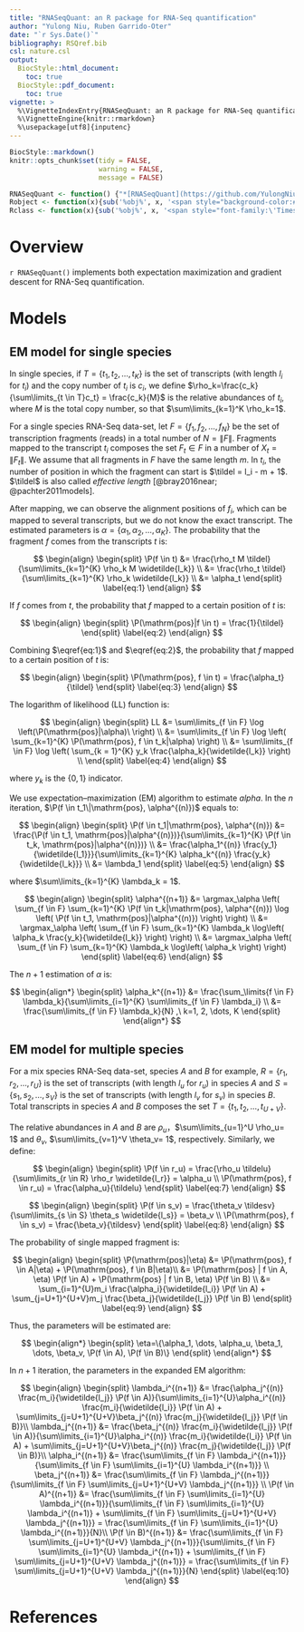 ```yaml
---
title: "RNASeqQuant: an R package for RNA-Seq quantification"
author: "Yulong Niu, Ruben Garrido-Oter"
date: "`r Sys.Date()`"
bibliography: RSQref.bib
csl: nature.csl
output:
  BiocStyle::html_document:
    toc: true
  BiocStyle::pdf_document:
    toc: true
vignette: >
  %\VignetteIndexEntry{RNASeqQuant: an R package for RNA-Seq quantification}
  %\VignetteEngine{knitr::rmarkdown}
  %\usepackage[utf8]{inputenc}
---
```


```r
BiocStyle::markdown()
knitr::opts_chunk$set(tidy = FALSE,
                      warning = FALSE,
                      message = FALSE)
```

``` r
RNASeqQuant <- function() {"*[RNASeqQuant](https://github.com/YulongNiu/RNASeqQuant)*"}
Robject <- function(x){sub('%obj%', x, '<span style="background-color:#F0F0F0;color:#404040;font-family:\'Lucida Console\', monospace">%obj%</span>')}
Rclass <- function(x){sub('%obj%', x, '<span style="font-family:\'Times New Roman\', Times, serif;font-style: italic">%obj%</span>')}
```

<script type="text/x-mathjax-config">
MathJax.Hub.Config({
TeX: { equationNumbers: { autoNumber: "AMS" } }
});
</script>

$$
\newcommand{\P}{\mathrm{P}}
$$

$$
\newcommand{\tildel}{\widetilde{l_t}}
$$

$$
\newcommand{\tildelu}{\widetilde{l_u}}
$$

$$
\newcommand{\tildesv}{\widetilde{l_v}}
$$

$$
\DeclareMathOperator*{\argmax}{arg\,max} 
$$

# Overview

`r RNASeqQuant()` implements both expectation maximization and gradient descent for RNA-Seq quantification.

# Models

## EM model for single species

In single species, if $T=\{t_1, t_2, \dots, t_K\}$ is the set of transcripts (with length $l_i$ for $t_i$) and the copy number of $t_i$ is $c_i$, we define $\rho_k=\frac{c_k}{\sum\limits_{t \in T}c_t} = \frac{c_k}{M}$ is the relative abundances of $t_i$, where $M$ is the total copy number, so that $\sum\limits_{k=1}^K \rho_k=1$.

For a single species RNA-Seq data-set, let $F=\{f_1, f_2, \dots, f_N\}$ be the set of transcription fragments (reads) in a total number of $N=\|F\|$. Fragments mapped to the transcript $t_i$ composes the set $F_t \in F$ in a number of $X_t=\|F_t\|$. We assume that all fragments in $F$ have the same length $m$. In $t_i$, the number of position in which the fragment can start is $\tildel = l_i - m + 1$. $\tildel$ is also called *effective length* [@bray2016near; @pachter2011models].

After mapping, we can observe the alignment positions of $f_i$, which can be mapped to several transcripts, but we do not know the exact transcript. The estimated parameters is $\alpha=\{\alpha_1, \alpha_2, \dots, \alpha_K\}$. The probability that the fragment $f$ comes from the transcripts $t$ is:

$$
\begin{align}
\begin{split}
\P(f \in t) &= \frac{\rho_t M \tildel}{\sum\limits_{k=1}^{K} \rho_k M \widetilde{l_k}} \\
&= \frac{\rho_t \tildel}{\sum\limits_{k=1}^{K} \rho_k \widetilde{l_k}} \\
&= \alpha_t
\end{split}
\label{eq:1}
\end{align}
$$

If $f$ comes from $t$, the probability that $f$ mapped to a certain position of $t$ is:

$$
\begin{align}
\begin{split}
\P(\mathrm{pos}|f \in t) = \frac{1}{\tildel}
\end{split}
\label{eq:2}
\end{align}
$$

Combining $\eqref{eq:1}$ and $\eqref{eq:2}$, the probability that $f$ mapped to a certain position of $t$ is:

$$
\begin{align}
\begin{split}
\P(\mathrm{pos}, f \in t) = \frac{\alpha_t}{\tildel}
\end{split}
\label{eq:3}
\end{align}
$$

The logarithm of likelihood (LL) function is:

$$
\begin{align}
\begin{split}
LL &= \sum\limits_{f \in F} \log \left(\P(\mathrm{pos}|\alpha)\ \right) \\
&= \sum\limits_{f \in F} \log \left( \sum_{k=1}^{K} \P(\mathrm{pos}, f \in t_k|\alpha) \right) \\
&= \sum\limits_{f \in F} \log \left( \sum_{k = 1}^{K} y_k \frac{\alpha_k}{\widetilde{l_k}} \right) \\
\end{split}
\label{eq:4}
\end{align}
$$

where $y_k$ is the $\{0, 1\}$ indicator.

We use expectation–maximization (EM) algorithm to estimate $alpha$. In the $n$ iteration, $\P(f \in t_1\|\mathrm{pos}, \alpha^{(n)})$ equals to:

$$
\begin{align}
\begin{split}
\P(f \in t_1|\mathrm{pos}, \alpha^{(n)}) &= \frac{\P(f \in t_1, \mathrm{pos}|\alpha^{(n)})}{\sum\limits_{k=1}^{K} \P(f \in t_k, \mathrm{pos}|\alpha^{(n)})} \\
&= \frac{\alpha_1^{(n)} \frac{y_1}{\widetilde{l_1}}}{\sum\limits_{k=1}^{K} \alpha_k^{(n)} \frac{y_k}{\widetilde{l_k}}} \\
&= \lambda_1
\end{split}
\label{eq:5}
\end{align}
$$

where $\sum\limits_{k=1}^{K} \lambda_k = 1$.

$$
\begin{align}
\begin{split}
\alpha^{(n+1)} &= \argmax_\alpha \left( 
\sum_{f \in F} \sum_{k=1}^{K} \P(f \in t_k|\mathrm{pos}, \alpha^{(n)})  \log \left( \P(f \in t_1, \mathrm{pos}|\alpha^{(n)}) \right) 
\right) \\
&= \argmax_\alpha \left( 
\sum_{f \in F} \sum_{k=1}^{K} \lambda_k \log\left(
\alpha_k \frac{y_k}{\widetilde{l_k}}
\right)
\right) \\
&= \argmax_\alpha \left(
\sum_{f \in F} \sum_{k=1}^{K}  \lambda_k \log\left(
\alpha_k
\right)
\right)
\end{split}
\label{eq:6}
\end{align}
$$

The $n+1$ estimation of $\alpha$ is:

$$
\begin{align*}
\begin{split}
\alpha_k^{(n+1)} &= \frac{\sum_\limits{f \in F} \lambda_k}{\sum\limits_{i=1}^{K} \sum\limits_{f \in F} \lambda_i} \\
&= \frac{\sum\limits_{f \in F} \lambda_k}{N}
,\ k=1, 2, \dots, K
\end{split}
\end{align*}
$$

## EM model for multiple species

For a mix species RNA-Seq data-set, species $A$ and $B$ for example, $R=\{r_1, r_2, \dots, r_U\}$ is the set of transcripts (with length $l_u$ for $r_u$) in species $A$ and $S=\{s_1, s_2, \dots, s_V\}$ is the set of transcripts (with length $l_v$ for $s_v$) in species $B$. Total transcripts in species $A$ and $B$ composes the set $T=\{t_1, t_2, \dots, t_{U+V}\}$. 

The relative abundances in $A$ and $B$ are $\rho_u$，$\sum\limits_{u=1}^U \rho_u= 1$ and $\theta_v$, $\sum\limits_{v=1}^V \theta_v= 1$, respectively. Similarly, we define:

$$
\begin{align}
\begin{split}
\P(f \in r_u) = \frac{\rho_u \tildelu}{\sum\limits_{r \in R} \rho_r \widetilde{l_r}} = \alpha_u \\
\P(\mathrm{pos}, f \in r_u) = \frac{\alpha_u}{\tildelu}
\end{split}
\label{eq:7}
\end{align}
$$

$$
\begin{align}
\begin{split}
\P(f \in s_v) = \frac{\theta_v \tildesv}{\sum\limits_{s \in S} \theta_s \widetilde{l_s}} = \beta_v \\
\P(\mathrm{pos}, f \in s_v) = \frac{\beta_v}{\tildesv}
\end{split}
\label{eq:8}
\end{align}
$$

The probability of single mapped fragment is:

$$
\begin{align}
\begin{split}
\P(\mathrm{pos}|\eta)  &= \P(\mathrm{pos}, f \in A|\eta) + \P(\mathrm{pos}, f \in B|\eta)\\
&= \P(\mathrm{pos} | f \in A, \eta) \P(f \in A) + \P(\mathrm{pos} | f \in B, \eta) \P(f \in B) \\
&= \sum_{i=1}^{U}m_i \frac{\alpha_i}{\widetilde{l_i}} \P(f \in A) + \sum_{j=U+1}^{U+V}m_j \frac{\beta_j}{\widetilde{l_j}} \P(f \in B) 
\end{split}
\label{eq:9}
\end{align}
$$

Thus, the parameters will be estimated are:

$$
\begin{align*}
\begin{split}
\eta=\{\alpha_1, \dots, \alpha_u, \beta_1, \dots, \beta_v,  \P(f \in A),  \P(f \in B)\}
\end{split}
\end{align*}
$$

In $n+1$ iteration, the parameters in the expanded EM algorithm:

$$
\begin{align}
\begin{split}
\lambda_i^{(n+1)} &= \frac{\alpha_j^{(n)} \frac{m_i}{\widetilde{l_j}} \P(f \in A)}{\sum\limits_{i=1}^{U}\alpha_i^{(n)} \frac{m_i}{\widetilde{l_i}} \P(f \in A) + \sum\limits_{j=U+1}^{U+V}\beta_j^{(n)} \frac{m_j}{\widetilde{l_j}} \P(f \in B)}\\
\lambda_j^{(n+1)} &= \frac{\beta_j^{(n)} \frac{m_i}{\widetilde{l_j}} \P(f \in A)}{\sum\limits_{i=1}^{U}\alpha_i^{(n)} \frac{m_i}{\widetilde{l_i}} \P(f \in A) + \sum\limits_{j=U+1}^{U+V}\beta_j^{(n)} \frac{m_j}{\widetilde{l_j}} \P(f \in B)}\\
\alpha_i^{(n+1)} &= \frac{\sum\limits_{f \in F} \lambda_i^{(n+1)}}{\sum\limits_{f \in F} \sum\limits_{i=1}^{U} \lambda_i^{(n+1)}} \\
\beta_j^{(n+1)} &= \frac{\sum\limits_{f \in F} \lambda_j^{(n+1)}}{\sum\limits_{f \in F} \sum\limits_{j=U+1}^{U+V} \lambda_j^{(n+1)}} \\
\P(f \in A)^{(n+1)} &= \frac{\sum\limits_{f \in F} \sum\limits_{i=1}^{U} \lambda_i^{(n+1)}}{\sum\limits_{f \in F} \sum\limits_{i=1}^{U} \lambda_i^{(n+1)} + \sum\limits_{f \in F} \sum\limits_{j=U+1}^{U+V} \lambda_j^{(n+1)}} = \frac{\sum\limits_{f \in F} \sum\limits_{i=1}^{U} \lambda_i^{(n+1)}}{N}\\
\P(f \in B)^{(n+1)} &= \frac{\sum\limits_{f \in F} \sum\limits_{j=U+1}^{U+V} \lambda_j^{(n+1)}}{\sum\limits_{f \in F} \sum\limits_{i=1}^{U} \lambda_i^{(n+1)} + \sum\limits_{f \in F} \sum\limits_{j=U+1}^{U+V} \lambda_j^{(n+1)}} = \frac{\sum\limits_{f \in F} \sum\limits_{j=U+1}^{U+V} \lambda_j^{(n+1)}}{N} 
\end{split}
\label{eq:10}
\end{align}
$$


# References

